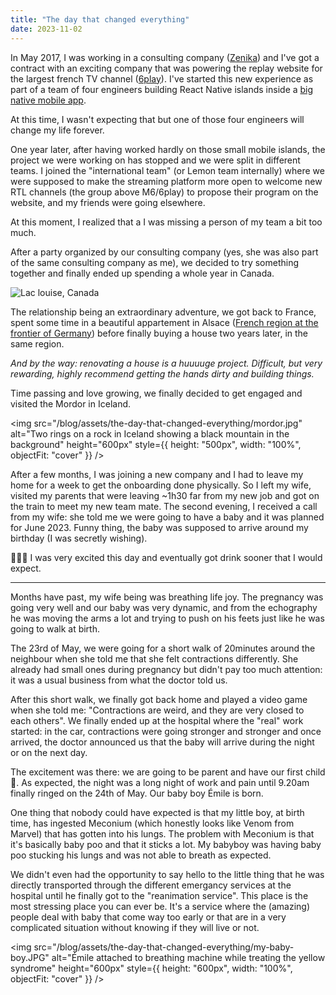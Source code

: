 ```yaml
---
title: "The day that changed everything"
date: 2023-11-02
---
```


In May 2017, I was working in a consulting company ([Zenika](https://zenika.com/)) and I've got a contract with an exciting company that was powering the replay website for the largest french TV channel ([6play](https://www.6play.fr/)).
I've started this new experience as part of a team of four engineers building React Native islands inside a [big native mobile app](https://play.google.com/store/apps/details?id=fr.m6.m6replay).

At this time, I wasn't expecting that but one of those four engineers will change my life forever.

One year later, after having worked hardly on those small mobile islands, the project we were working on has stopped and we were split in different teams. I joined the "international team" (or Lemon team internally) where we were supposed to make the streaming platform more open to welcome new RTL channels (the group above M6/6play) to propose their program on the website, and my friends were going elsewhere.

At this moment, I realized that a I was missing a person of my team a bit too much.

After a party organized by our consulting company (yes, she was also part of the same consulting company as me), we decided to try something together and finally ended up spending a whole year in Canada.

![Lac louise, Canada](/blog/assets/the-day-that-changed-everything/canada-lake.jpeg)

The relationship being an extraordinary adventure, we got back to France, spent some time in a beautiful appartement in Alsace ([French region at the frontier of Germany](https://earth.google.com/web/@48.2490582,7.53728725,168.24619957a,396350.73471324d,35y,0h,0t,0r/data=ChAaDgoIL20vMGN4MnIYAiABOgMKATA)) before finally buying a house two years later, in the same region.

_And by the way: renovating a house is a huuuuge project. Difficult, but very rewarding, highly recommend getting the hands dirty and building things._

Time passing and love growing, we finally decided to get engaged and visited the Mordor in Iceland.

<img
  src="/blog/assets/the-day-that-changed-everything/mordor.jpg"
  alt="Two rings on a rock in Iceland showing a black mountain in the background"
  height="600px"
  style={{ height: "500px", width: "100%", objectFit: "cover" }}
/>

After a few months, I was joining a new company and I had to leave my home for a week to get the onboarding done physically. So I left my wife, visited my parents that were leaving ~1h30 far from my new job and got on the train to meet my new team mate.
The second evening, I received a call from my wife: she told me we were going to have a baby and it was planned for June 2023. Funny thing, the baby was supposed to arrive around my birthday (I was secretly wishing).

🍺🍺🍺 I was very excited this day and eventually got drink sooner that I would expect.

---

Months have past, my wife being was breathing life joy. The pregnancy was going very well and our baby was very dynamic, and from the echography he was moving the arms a lot and trying to push on his feets just like he was going to walk at birth.

The 23rd of May, we were going for a short walk of 20minutes around the neighbour when she told me that she felt contractions differently. She already had small ones during pregnancy but didn't pay too much attention: it was a usual business from what the doctor told us.

After this short walk, we finally got back home and played a video game when she told me: "Contractions are weird, and they are very closed to each others".
We finally ended up at the hospital where the "real" work started: in the car, contractions were going stronger and stronger and once arrived, the doctor announced us that the baby will arrive during the night or on the next day.

The excitement was there: we are going to be parent and have our first child 🧒. As expected, the night was a long night of work and pain until 9.20am finally ringed on the 24th of May. Our baby boy Émile is born.

One thing that nobody could have expected is that my little boy, at birth time, has ingested Meconium (which honestly looks like Venom from Marvel) that has gotten into his lungs. The problem with Meconium is that it's basically baby poo and that it sticks a lot. My babyboy was having baby poo stucking his lungs and was not able to breath as expected.

We didn't even had the opportunity to say hello to the little thing that he was directly transported through the different emergancy services at the hospital until he finally got to the "reanimation service". This place is the most stressing place you can ever be. It's a service where the (amazing) people deal with baby that come way too early or that are in a very complicated situation without knowing if they will live or not.

<img
  src="/blog/assets/the-day-that-changed-everything/my-baby-boy.JPG"
  alt="Émile attached to breathing machine while treating the yellow syndrome"
  height="600px"
  style={{ height: "600px", width: "100%", objectFit: "cover" }}
/>

